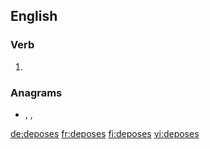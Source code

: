 {{also|déposés|déposes}}
==English==

===Verb===
{{head|en|verb form}}

# {{en-third-person singular of|depose}}

===Anagrams===
* {{l|en|despose}}, {{l|en|speedos}}, {{l|en|Speedos}}

[[de:deposes]]
[[fr:deposes]]
[[fi:deposes]]
[[vi:deposes]]